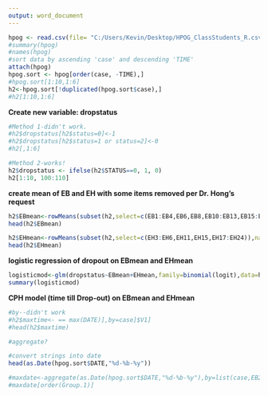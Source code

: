 ```yaml
---
output: word_document
---
```

```r
hpog <- read.csv(file= "C:/Users/Kevin/Desktop/HPOG_ClassStudents_R.csv", head=TRUE)
#summary(hpog)
#names(hpog)
#sort data by ascending 'case' and descending 'TIME'
attach(hpog)
hpog.sort <- hpog[order(case, -TIME),]
#hpog.sort[1:10,1:6]
h2<-hpog.sort[!duplicated(hpog.sort$case),]
#h2[1:10,1:6]
```

**Create new variable: dropstatus**
```r
#Method 1-didn't work.
#h2$dropstatus[h2$status=0]<-1
#h2$dropstatus[h2$status=1 or status=2]<-0
#h2[,1:6]

#Method 2-works!
h2$dropstatus <- ifelse(h2$STATUS==0, 1, 0)
h2[1:10, 100:110]
```

**create mean of EB and EH with some items removed per Dr. Hong's request**
```r
h2$EBmean<-rowMeans(subset(h2,select=c(EB1:EB4,EB6,EB8,EB10:EB13,EB15:EB19,EB22:EB26)),na.rm=TRUE)
head(h2$EBmean)

h2$EHmean<-rowMeans(subset(h2,select=c(EH3:EH6,EH11,EH15,EH17:EH24)),na.rm=TRUE)
head(h2$EHmean)
```

**logistic regression of dropout on EBmean and EHmean **
```r
logisticmod<-glm(dropstatus~EBmean+EHmean,family=binomial(logit),data=h2)
summary(logisticmod)
```

**CPH model (time till Drop-out) on EBmean and EHmean**
```r
#by--didn't work
#h2$maxtime<- == max(DATE)],by=case]$V1]
#head(h2$maxtime)

#aggregate?

#convert strings into date
head(as.Date(hpog.sort$DATE,"%d-%b-%y"))

#maxdate<-aggregate(as.Date(hpog.sort$DATE,"%d-%b-%y"),by=list(case,EB2),FUN=max,na.rm=TRUE)
#maxdate[order(Group.1)]


```






